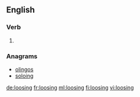 ==English==

===Verb===
{{head|en}}

# {{present participle of|loose}}

===Anagrams===
* [[olingos#English|olingos]]
* [[soloing#English|soloing]]

[[de:loosing]]
[[fr:loosing]]
[[ml:loosing]]
[[fi:loosing]]
[[vi:loosing]]